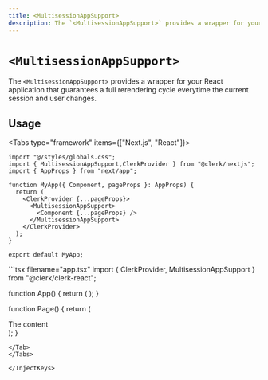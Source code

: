 ```yaml
---
title: <MultisessionAppSupport>
description: The `<MultisessionAppSupport>` provides a wrapper for your React application that guarantees a full rerendering cycle everytime the current session and user changes.
---
```


# `<MultisessionAppSupport>`

The `<MultisessionAppSupport>` provides a wrapper for your React application that guarantees a full rerendering cycle everytime the current session and user changes.

## Usage

<InjectKeys>

<Tabs type="framework" items={["Next.js", "React"]}>
  <Tab>
  ```tsx filename="pages/_app.tsx"
  import "@/styles/globals.css";
  import { MultisessionAppSupport,ClerkProvider } from "@clerk/nextjs";
  import { AppProps } from "next/app";

  function MyApp({ Component, pageProps }: AppProps) {
    return (
      <ClerkProvider {...pageProps}>
        <MultisessionAppSupport>
          <Component {...pageProps} />
        </MultisessionAppSupport>
      </ClerkProvider>
    );
  }

  export default MyApp;
  ```
  </Tab>

  <Tab>
  ```tsx filename="app.tsx"
  import { ClerkProvider, MultisessionAppSupport } from "@clerk/clerk-react";

  function App() {
    return (
      <ClerkProvider publishableKey={{pub_key}}>
        <MultisessionAppSupport>
          <Page />
        </MultisessionAppSupport>
      </ClerkProvider>
    );
  }

  function Page() {
    return (
      <div>The content</div>
    );
  }

  ```
  </Tab>
</Tabs>

</InjectKeys>